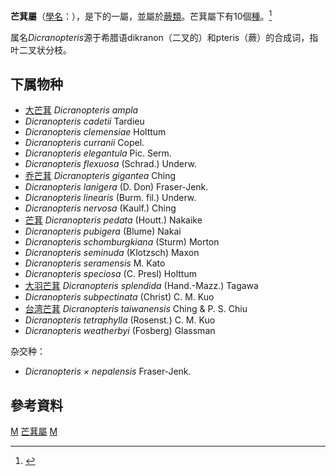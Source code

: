 {{Automatic taxobox
| taxon = Dicranopteris
| image = Starr 070405-6757 Dicranopteris linearis.jpg
| image_caption = 芒萁屬之下的[[鐵芒萁|鐵芒萁]]
| authority = [[Johann_Jakob_Bernhardi|Bernh.]], 1805
| subdivision_ranks = [[種_(生物)|種]]
| subdivision = 見內文 
}}
'''芒萁屬'''（[[學名|學名]]：{{lang|la|Dicranopteris}}），是{{link-en|裹白科|Gleicheniaceae}}下的一屬，並屬於[[蕨類|蕨類]]。芒萁屬下有10個[[種_(生物)|種]]。<ref name="Perrie07">{{cite journal|last=Perrie, Leon R.; Bayly, Michael J.; Lehnebach, Carlos A. ;Brownsey, Patrick J. |year=2007|title=Molecular phylogenetic and molecular dating of the New Zealand Gleicheniaceae|journal=Brittonia|volume=59|issue=2|pages=129–41}}</ref>

属名''Dicranopteris''源于希腊语dikranon（二叉的）和pteris（蕨）的合成词，指叶二叉状分枝。

==下属物种==
* [[大芒萁|大芒萁]] ''Dicranopteris ampla''
* ''Dicranopteris cadetii'' Tardieu
* ''Dicranopteris clemensiae'' Holttum
* ''Dicranopteris curranii'' Copel.
* ''Dicranopteris elegantula'' Pic. Serm.
* ''Dicranopteris flexuosa'' (Schrad.) Underw.
* [[乔芒萁|乔芒萁]] ''Dicranopteris gigantea'' Ching
* ''Dicranopteris lanigera'' (D. Don) Fraser-Jenk.
* ''Dicranopteris linearis'' (Burm. fil.) Underw.
* ''Dicranopteris nervosa'' (Kaulf.) Ching
* [[芒萁|芒萁]] ''Dicranopteris pedata'' (Houtt.) Nakaike
* ''Dicranopteris pubigera'' (Blume) Nakai
* ''Dicranopteris schomburgkiana'' (Sturm) Morton
* ''Dicranopteris seminuda'' (Klotzsch) Maxon
* ''Dicranopteris seramensis'' M. Kato
* ''Dicranopteris speciosa'' (C. Presl) Holttum
* [[大羽芒萁|大羽芒萁]] ''Dicranopteris splendida'' (Hand.-Mazz.) Tagawa
* ''Dicranopteris subpectinata'' (Christ) C. M. Kuo
* [[台湾芒萁|台湾芒萁]] ''Dicranopteris taiwanensis'' Ching & P. S. Chiu
* ''Dicranopteris tetraphylla'' (Rosenst.) C. M. Kuo
* ''Dicranopteris weatherbyi'' (Fosberg) Glassman
;杂交种：
* ''Dicranopteris × nepalensis'' Fraser-Jenk.

== 參考資料 ==
{{reflist}}
{{cite web | url=http://taibnet.sinica.edu.tw/ajaxtree/allkingdom.php | title=TaiBNET的分類資料 | accessdate=2012-02-13 | archive-url=https://web.archive.org/web/20120109192415/http://taibnet.sinica.edu.tw/ajaxtree/allkingdom.php | archive-date=2012-01-09 | dead-url=yes }}
{{Taxonbar}}

[[Category:里白科|M]]
[[Category:芒萁屬|]]
[[Category:1805年描述的分类群|M]]